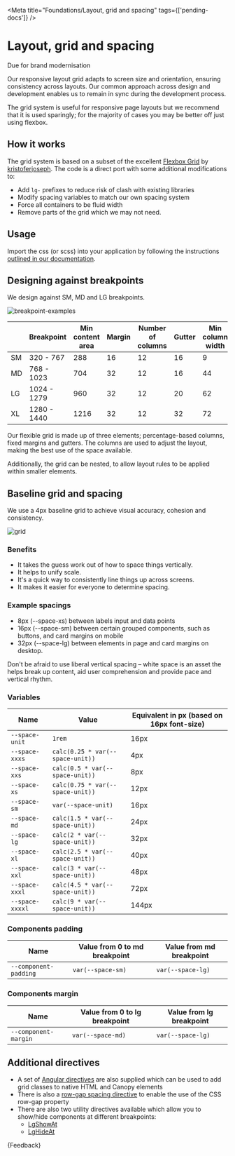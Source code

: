
<Meta title="Foundations/Layout, grid and spacing" tags={['pending-docs']} />

# Layout, grid and spacing

<CustomBadge text="Pending" /> <span class="small-text">Due for brand modernisation</span>

<p class="standfirst">Our responsive layout grid adapts to screen size and orientation, ensuring consistency across layouts. Our common approach across design and development enables us to remain in sync during the development process.</p>

The grid system is useful for responsive page layouts but we recommend that it is used sparingly; for the majority of cases you may be better off just using flexbox.

## How it works

The grid system is based on a subset of the excellent <a href="http://flexboxgrid.com/" target="_blank">Flexbox Grid</a> by <a href="http://github.com/kristoferjoseph" target="_blank">kristoferjoseph</a>. The code is a direct port with some additional modifications to:

* Add `lg-` prefixes to reduce risk of clash with existing libraries
* Modify spacing variables to match our own spacing system
* Force all containers to be fluid width
* Remove parts of the grid which we may not need.

## Usage

Import the css (or scss) into your application by following the instructions <a href="https://github.com/Legal-and-General/canopy/blob/master/docs/USAGE.md#import-the-global-css" target="_blank">outlined in our documentation</a>.

## Designing against breakpoints

We design against SM, MD and LG breakpoints.

![breakpoint-examples](docs/layout-grid-and-spacing/breakpoint-examples.png)

|     | Breakpoint  | Min content area | Margin | Number of columns | Gutter | Min column width |
|-----|-------------|------------------|--------|-------------------|--------|------------------|
| SM  | 320 - 767   | 288              | 16     | 12                | 16     | 9                |
| MD  | 768 - 1023  | 704              | 32     | 12                | 16     | 44               |
| LG  | 1024 - 1279 | 960              | 32     | 12                | 20     | 62               |
| XL  | 1280 - 1440 | 1216             | 32     | 12                | 32     | 72               |

Our flexible grid is made up of three elements; percentage-based columns, fixed margins and gutters. The columns are used to adjust the layout, making the best use of the space available.

Additionally, the grid can be nested, to allow layout rules to be applied within smaller elements.

## Baseline grid and spacing

We use a 4px baseline grid to achieve visual accuracy, cohesion and consistency.

![grid](docs/layout-grid-and-spacing/grid.png)

### Benefits

* It takes the guess work out of how to space things vertically.
* It helps to unify scale.
* It's a quick way to consistently line things up across screens.
* It makes it easier for everyone to determine spacing.

### Example spacings

* 8px (--space-xs) between labels input and data points
* 16px (--space-sm) between certain grouped components, such as buttons, and card margins on mobile
* 32px (--space-lg) between elements in page and card margins on desktop.

Don't be afraid to use liberal vertical spacing – white space is an asset the helps break up content, aid user comprehension and provide pace and vertical rhythm.

### Variables

| Name            | Value                            | Equivalent in px (based on 16px font-size) |
|-----------------|----------------------------------|--------------------------------------------|
| `--space-unit`  | `1rem`                           | 16px                                       |
| `--space-xxxs`  | `calc(0.25 * var(--space-unit))` | 4px                                        |
| `--space-xxs`   | `calc(0.5 * var(--space-unit))`  | 8px                                        |
| `--space-xs`    | `calc(0.75 * var(--space-unit))` | 12px                                       |
| `--space-sm`    | `var(--space-unit)`              | 16px                                       |
| `--space-md`    | `calc(1.5 * var(--space-unit))`  | 24px                                       |
| `--space-lg`    | `calc(2 * var(--space-unit))`    | 32px                                       |
| `--space-xl`    | `calc(2.5 * var(--space-unit))`  | 40px                                       |
| `--space-xxl`   | `calc(3 * var(--space-unit))`    | 48px                                       |
| `--space-xxxl`  | `calc(4.5 * var(--space-unit))`  | 72px                                       |
| `--space-xxxxl` | `calc(9 * var(--space-unit))`    | 144px                                      |

### Components padding

| Name                  | Value from 0 to md breakpoint | Value from md breakpoint |
|-----------------------|-------------------------------|--------------------------|
| `--component-padding` | `var(--space-sm)`             | `var(--space-lg)`        |

### Components margin

| Name                 | Value from 0 to lg breakpoint | Value from lg breakpoint |
|----------------------|-------------------------------|--------------------------|
| `--component-margin` | `var(--space-md)`             | `var(--space-lg)`        |

## Additional directives

* A set of [Angular directives](./?path=/docs/helpers-directives-grid-guide--docs) are also supplied which can be used to add grid classes to native HTML and Canopy elements
* There is also a [row-gap spacing directive](./?path=/docs/helpers-directives-row-gap-guide--docs) to enable the use of the CSS row-gap property
* There are also two utility directives available which allow you to show/hide components at different breakpoints:
  * [LgShowAt](./?path=/docs/helpers-directives-show-at-guide--docs)
  * [LgHideAt](./?path=/docs/helpers-directives-hide-at-guide--docs)

<Markdown>
  {Feedback}
</Markdown>
